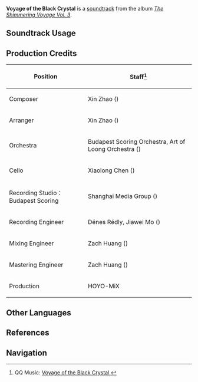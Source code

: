 {{Soundtrack Infobox
|image          = The Shimmering Voyage Vol 3.png
|album          = The Shimmering Voyage Vol. 3
|disc           = 1
|number         = 11
|featured       = 
|featured2      = 
|featured3      = 
|featured_disc  = 
|featured_disc2 = 
|featured_disc3 = 
|youtube_id     = uiTZG_Ks71w
|spotify_id     = 463g45vk6vHLe9QHuPR21s
|previous       = Chirping With Glee
|next           = Fantastical Fairytale
}}
'''Voyage of the Black Crystal''' is a [[soundtrack]] from the album ''[[The Shimmering Voyage Vol. 3]]''.

==Soundtrack Usage==
{{Soundtrack Usage
|quest    = 
|location = Thinkers' Theater//areas entered during ''[[The Black Nacre and the All-Devouring Kraken]]''
|domain   = 
}}

==Production Credits==
{| class="wikitable"
! Position
! Staff<ref>QQ Music: [https://y.qq.com/n/ryqq/songDetail/000NXXG20I7UAZ Voyage of the Black Crystal {{zh|黑水晶的远航}}]</ref>
|-
! Composer
| Xin Zhao ({{zh|赵鑫}})
|-
! Arranger
| Xin Zhao ({{zh|赵鑫}})
|-
! Orchestra
| Budapest Scoring Orchestra, Art of Loong Orchestra ({{zh|龙之艺交响乐团}})
|-
! Cello
| Xiaolong Chen ({{zh|陈小龙}})
|-
! Recording Studio：Budapest Scoring
| Shanghai Media Group ({{zh|上海广播大厦}})
|-
! Recording Engineer
| Dénes Rédly, Jiawei Mo ({{zh|莫家伟}})
|-
! Mixing Engineer
| Zach Huang ({{zh|黄巍}})
|-
! Mastering Engineer
| Zach Huang ({{zh|黄巍}})
|-
! Production
| HOYO-MiX
|}
<!--
==Gallery==
<gallery>
</gallery>

==Trivia==
-->
==Other Languages==
{{Other Languages
|en      = Voyage of the Black Crystal
|zhs     = 黑水晶的远航
|zhs_rm  = 
|zht     = 黑水晶的遠航
|zht_rm  = 
|zh_tl   = 
|ja      = ブラッククリスタルの航海
|ja_rm   = Burakku Kurisutaru no Koukai
|ja_tl   = Voyage of the Black Crystal
}}

==References==
{{Reflist}}

==Navigation==
{{Soundtrack Navbox|The Shimmering Voyage|3}}
